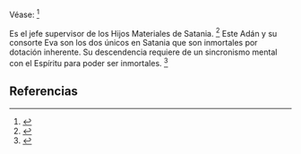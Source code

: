 Véase: <ref name="n0">{{lib|LU|51|0|1}}</ref> 

Es el jefe supervisor de los Hijos Materiales de Satania. <ref name="n1">{{lib|LU|45|3|16}}</ref> Este Adán y su consorte Eva son los dos únicos en Satania que son inmortales por dotación inherente. Su descendencia requiere de un sincronismo mental con el Espíritu para poder ser inmortales. <ref name="n2">{{lib|LU|51|1|5}}</ref> 

== Referencias ==

<references/>

